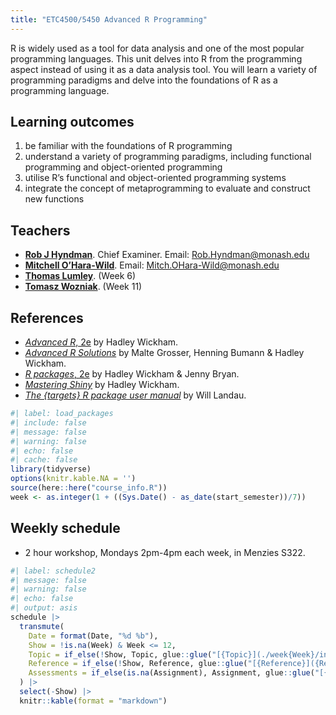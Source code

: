```yaml
---
title: "ETC4500/5450 Advanced R Programming"
---
```


R is widely used as a tool for data analysis and one of the most popular programming languages. This unit delves into R from the programming aspect instead of using it as a data analysis tool. You will learn a variety of programming paradigms and delve into the foundations of R as a programming language.

## Learning outcomes

1. be familiar with the foundations of R programming
2. understand a variety of programming paradigms, including functional programming and object-oriented programming
3. utilise R’s functional and object-oriented programming systems
4. integrate the concept of metaprogramming to evaluate and construct new functions

## Teachers

* [**Rob J Hyndman**](https://robjhyndman.com). Chief Examiner. Email: [Rob.Hyndman@monash.edu](mailto:Rob.Hyndman@monash.edu)
* [**Mitchell O'Hara-Wild**](https://mitchelloharawild.com). Email: [Mitch.OHara-Wild@monash.edu](mailto:Mitch.OHara-Wild@monash.edu)
* [**Thomas Lumley**](https://profiles.auckland.ac.nz/t-lumley). (Week 6)
* [**Tomasz Wozniak**](https://github.com/donotdespair). (Week 11)

## References

* [*Advanced R*, 2e](https://adv-r.hadley.nz/) by Hadley Wickham.
* [*Advanced R Solutions*](https://advanced-r-solutions.rbind.io/) by Malte Grosser, Henning Bumann & Hadley Wickham.
* [*R packages*, 2e](http://r-pkgs.org/) by Hadley Wickham & Jenny Bryan.
* [*Mastering Shiny*](https://mastering-shiny.org/) by Hadley Wickham.
* [*The {targets} R package user manual*](https://books.ropensci.org/targets/) by Will Landau.

```r
#| label: load_packages
#| include: false
#| message: false
#| warning: false
#| echo: false
#| cache: false
library(tidyverse)
options(knitr.kable.NA = '')
source(here::here("course_info.R"))
week <- as.integer(1 + ((Sys.Date() - as_date(start_semester))/7))
```

## Weekly schedule

* 2 hour workshop, Mondays 2pm-4pm each week, in Menzies S322.

```r
#| label: schedule2
#| message: false
#| warning: false
#| echo: false
#| output: asis
schedule |>
  transmute(
    Date = format(Date, "%d %b"),
    Show = !is.na(Week) & Week <= 12,
    Topic = if_else(!Show, Topic, glue::glue("[{Topic}](./week{Week}/index.html)")),
    Reference = if_else(!Show, Reference, glue::glue("[{Reference}]({Reference_URL})")),
    Assessments = if_else(is.na(Assignment), Assignment, glue::glue("[{Assignment}]({File})"))
  ) |>
  select(-Show) |>
  knitr::kable(format = "markdown")
```
